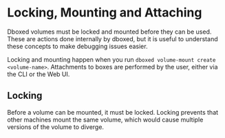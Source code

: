 # Locking, Mounting and Attaching

Dboxed volumes must be locked and mounted before they can be used. These are actions done internally by dboxed, but
it is useful to understand these concepts to make debugging issues easier.

Locking and mounting happen when you run `dboxed volume-mount create <volume-name>`.
Attachments to boxes are performed by the user, either via the CLI or the Web UI.

## Locking

Before a volume can be mounted, it must be locked. Locking prevents that other machines mount the same volume, which
would cause multiple versions of the volume to diverge.

